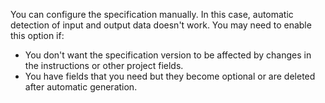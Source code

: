 You can configure the specification manually. In this case, automatic detection of input and output data doesn't work.
  You may need to enable this option if:
  * You don't want the specification version to be affected by changes in the instructions or other project fields.
  * You have fields that you need but they become optional or are deleted after automatic generation.
